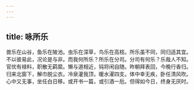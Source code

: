 ```yaml
---
---
---
```

title: 咏所乐
---



兽乐在山谷，鱼乐在陂池。虫乐在深草，鸟乐在高枝。所乐虽不同，同归适其宜。不以彼易此，况论是与非。而我何所乐？所乐在分司。分司有何乐？乐哉人不知。官优有禄料，职散无羁縻。懒与道相近，钝将闲自随。昨朝拜表回，今晚行香归。归来北窗下，解巾脱尘衣。冷泉灌我顶，暖水濯四支。体中幸无疾，卧任清风吹。心中又无事，坐任白日移。或开书一篇，或引酒一卮。但得如今日，终身无厌时。